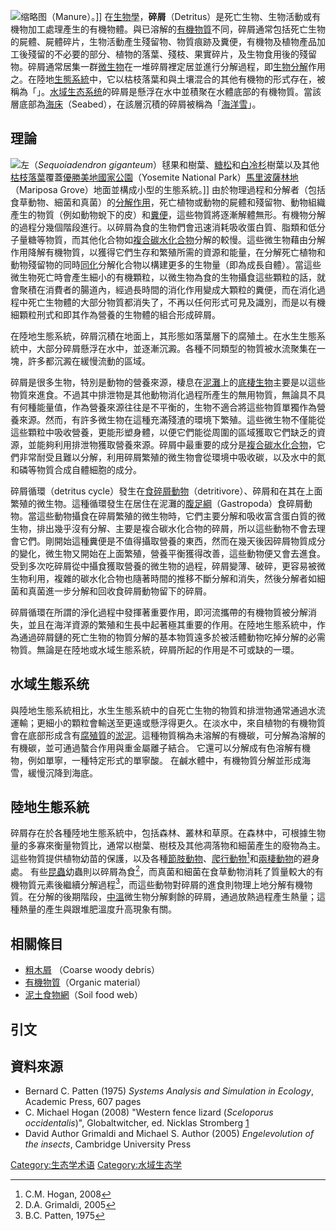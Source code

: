 [[File:Horse_Manure_and_Hay_Detritus.jpg|缩略图]]（Manure）。]]
在[[生物學|生物學]]，'''碎屑'''（Detritus）是死亡生物、生物活動或有機物加工處理產生的有機物體。與已溶解的[[有機物質|有機物質]]不同，碎屑通常包括死亡生物的屍體、屍體碎片，生物活動產生殘留物、物質痕跡及糞便，有機物及植物產品加工後殘留的不必要的部分、植物的落葉、殘枝、果實碎片，及生物食用後的殘留物。碎屑通常居集一群[[微生物|微生物]]在一堆碎屑裡定居並進行分解過程，即[[生物分解|生物分解]]作用之{{tsl|en|remineraalization|再礦化}}。在陸地[[生態系統|生態系統]]中，它以枯枝落葉和與土壤混合的其他有機物的形式存在，被稱為「{{tsl|en|soil oranic matter|土壤有機物}}」。[[水域生态系统|水域生态系统]]的碎屑是懸浮在水中並積聚在水體底部的有機物質。當該層底部為[[海床|海床]]（Seabed），在該層沉積的碎屑被稱為「[[海洋雪|海洋雪]]」。

== 理論 ==
[[File:Sequoiadendron_giganteum_08130.JPG|左]]（''Sequoiadendron giganteum''）毬果和樹葉、[[糖松|糖松]]和[[白冷杉|白冷杉]]樹葉以及其他[[凋落物|枯枝落葉]]覆蓋[[優勝美地國家公園|優勝美地國家公園]]（Yosemite National Park）[[馬里波薩林地|馬里波薩林地]]（Mariposa Grove）地面並構成小型的生態系統。]]
由於物理過程和分解者（包括食草動物、細菌和真菌）的[[分解作用|分解作用]]，死亡植物或動物的屍體和殘留物、動物組織產生的物質（例如動物蛻下的皮）和[[糞便|糞便]]，這些物質將逐漸解體無形。有機物分解的過程分幾個階段進行。以碎屑為食的生物們會迅速消耗吸收蛋白質、脂類和低分子量糖等物質，而其他化合物如[[醣類|複合碳水化合物]]分解的較慢。這些微生物藉由分解作用降解有機物質，以獲得它們生存和繁殖所需的資源和能量，在分解死亡植物和動物殘留物的同時[[同化_(生物学)|同化]]分解化合物以構建更多的生物量（即為成長自體）。當這些微生物死亡時會產生細小的有機顆粒，以微生物為食的生物攝食這些顆粒的話，就會聚積在消費者的腸道內，經過長時間的消化作用變成大顆粒的糞便，而在消化過程中死亡生物體的大部分物質都消失了，不再以任何形式可見及識別，而是以有機細顆粒刑式和即其作為營養的生物體的組合形成碎屑。

在陸地生態系統，碎屑沉積在地面上，其形態如落葉層下的腐殖土。在水生生態系統中，大部分碎屑懸浮在水中，並逐漸沉澱。各種不同類型的物質被水流聚集在一塊，許多都沉澱在緩慢流動的區域。

碎屑是很多生物，特別是動物的營養來源，棲息在[[泥灘|泥灘]]上的[[底棲生物|底棲生物]]主要是以這些物質來進食。不過其中排泄物是其他動物消化過程所產生的無用物質，無論具不具有何種能量值，作為營養來源往往是不平衡的，生物不適合將這些物質單獨作為營養來源。然而，有許多微生物在這種充滿殘渣的環境下繁殖。這些微生物不僅能從這些顆粒中吸收營養，更能形塑身體，以便它們能從周圍的區域獲取它們缺乏的資源，並能夠利用排泄物獲取營養來源。碎屑中最重要的成分是[[醣類|複合碳水化合物]]，它們非常耐受且難以分解，利用碎屑繁殖的微生物會從環境中吸收碳，以及水中的氮和磷等物質合成自體細胞的成分。

碎屑循環（detritus cycle）發生在[[食碎屑動物|食碎屑動物]]（detritivore）、碎屑和在其在上面繁殖的微生物。這種循環發生在居住在泥灘的[[腹足綱|腹足綱]]（Gastropoda）食碎屑動物。當這些動物攝食在碎屑繁殖的微生物時，它們主要分解和吸收富含蛋白質的微生物，排出幾乎沒有分解、主要是複合碳水化合物的碎屑，所以這些動物不會去理會它們。剛開始這種糞便是不值得攝取營養的東西，然而在幾天後因碎屑物質成分的變化，微生物又開始在上面繁殖，營養平衡獲得改善，這些動物便又會去進食。受到多次吃碎屑從中攝食獲取營養的微生物的過程，碎屑變薄、破碎，更容易被微生物利用，複雜的碳水化合物也隨著時間的推移不斷分解和消失，然後分解者如細菌和真菌進一步分解和回收食碎屑動物留下的碎屑。

碎屑循環在所謂的淨化過程中發揮著重要作用，即河流攜帶的有機物質被分解消失，並且在海洋資源的繁殖和生長中起著極其重要的作用。在陸地生態系統中，作為通過碎屑鏈的死亡生物的物質分解的基本物質遠多於被活體動物吃掉分解的必需物質。無論是在陸地或水域生態系統，碎屑所起的作用是不可或缺的一環。

== 水域生態系统 ==
與陸地生態系統相比，水生生態系統中的自死亡生物的物質和排泄物通常通過水流運輸；更細小的顆粒會輸送至更遠或懸浮得更久。在淡水中，來自植物的有機物質會在底部形成含有[[腐殖質|腐殖質]]的[[淤泥|淤泥]]。這種物質稱為未溶解的有機碳，可分解為溶解的有機碳，並可通過螯合作用與重金屬離子結合。 它還可以分解成有色溶解有機物，例如單寧，一種特定形式的單寧酸。 在鹹水體中，有機物質分解並形成海雪，緩慢沉降到海底。

== 陸地生態系統 ==
碎屑存在於各種陸地生態系統中，包括森林、叢林和草原。在森林中，可根據生物量的多寡來衡量物質比，通常以樹葉、樹枝及其他凋落物和細菌產生的廢物為主。這些物質提供植物幼苗的保護，以及各種[[節肢動物|節肢動物]]、[[爬行動物|爬行動物]]<ref>C.M. Hogan, 2008</ref>和[[兩棲動物|兩棲動物]]的避身處。 有些[[昆蟲|昆蟲]]幼蟲則以碎屑為食<ref>D.A. Grimaldi, 2005</ref>，而真菌和細菌在食草動物消耗了質量較大的有機物質元素後繼續分解過程<ref>B.C. Patten, 1975</ref>，而這些動物對碎屑的進食則物理上地分解有機物質。在分解的後期階段，[[中温生物|中溫]]微生物分解剩餘的碎屑，通過放熱過程產生熱量；這種熱量的產生與跟堆肥溫度升高現象有關。

== 相關條目 ==
* [[粗木屑|粗木屑]] （Coarse woody debris）
* [[有機物質|有機物質]]（Organic material）
* [[泥土食物網|泥土食物網]]（Soil food web）

== 引文 ==
{{reflist}}

== 資料來源 ==
* Bernard C. Patten (1975) ''Systems Analysis and Simulation in Ecology'', Academic Press, 607 pages  {{ISBN|0-12-547203-X}}
* C. Michael Hogan (2008) "Western fence lizard (''Sceloporus occidentalis'')", Globaltwitcher, ed. Nicklas Stromberg [https://web.archive.org/web/20120213134001/http://www.globaltwitcher.com/artspec_info.asp?thingid=55037]
* David Author Grimaldi and Michael S. Author (2005) ''Engelevolution of the insects'', Cambridge University Press  {{ISBN|0-521-82149-5}}

[[Category:生态学术语|Category:生态学术语]]
[[Category:水域生态学|Category:水域生态学]]